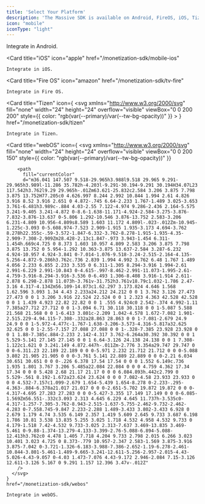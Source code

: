 ```yaml
---
title: 'Select Your Platform'
description: 'The Massive SDK is available on Android, FireOS, iOS, Tizen, and WebOS.'
icon: "mobile"
iconType: "light"
---
```


<CardGroup cols={2}>
  <Card
    title="Android"
    icon="android"
    href="/monetization-sdk/mobile-android"
  >
    Integrate in Android.
  </Card>

  <Card
    title="iOS"
    icon="apple"
    href="/monetization-sdk/mobile-ios"
  >
    Integrate in iOS.
  </Card>

  <Card
    title="Fire OS"
    icon="amazon"
    href="/monetization-sdk/tv-fire"
  >
    Integrate in Fire OS.
  </Card>

  <Card
    title="Tizen"
    icon={
      <svg
        xmlns="http://www.w3.org/2000/svg"
        fill="none"
        width="24"
        height="24"
        overflow="visible"
        viewBox="0 0 200 200"
        style={{ color: "rgb(var(--primary)/var(--tw-bg-opacity))" }}
      >
        <path
          fill="currentColor"
          d="M41.736 99.419c.993 0 2.864.42 5.588 1.248 2.737.828 7.586 2.407 14.548 4.724l18.888 5.973c1.986 3.821 3.691 7.959 5.091 12.442a345.07 345.07 0 0 1 3.857 13.181c-.165.331-1.744 1.031-4.722 2.114-2.978 1.082-5.308 1.782-6.962 2.114a40.703 40.703 0 0 1-7.204 1.362c-2.482.242-4.722.37-6.708.37-1.489-.166-2.774-.37-3.856-.624-1.082-.255-2.444-.956-4.099-2.114-4.976-3.643-8.706-9.361-11.188-17.167-2.482-7.794-4.48-14.925-5.969-21.395v-.496c.166-.331.407-.662.75-.994.332-.33.663-.496.994-.496.165 0 .33-.038.496-.127.166-.077.331-.128.496-.128v.013Zm74.332 32.334c.992 0 1.743.216 2.24.624.496.42 1.082.955 1.743 1.617.993 1.159 1.324 2.33.993 3.477-.331 1.158-1.654 3.4-3.971 6.711-4.811 6.8-8.871 12.353-12.181 16.67-3.322 4.317-5.218 6.558-5.714 6.711-.828.166-2.406-.255-4.722-1.248-2.33-.993-4.646-2.241-6.963-3.731-2.647-1.987-6.834-4.763-12.55-8.329-5.714-3.566-9.66-5.922-11.81-7.093-.828-.497-1.49-.955-1.986-1.363-.497-.407-.751-.789-.751-1.121.165-.165.623-.292 1.361-.369.752-.076 1.617-.038 2.61.127 3.64.332 7.09.166 10.322-.496 3.233-.662 9.572-2.573 19.016-5.718 7.127-2.318 12.308-3.973 15.54-4.979 3.233-1.006 5.512-1.49 6.835-1.49h-.012Zm-3.73 35.568c2.317 0 4.633.038 6.962.127 2.317.089 4.557.217 6.708.37.166.165.293 1.859.369 5.094.077 3.234.127 5.59.127 7.093a57.666 57.666 0 0 1-.992 7.463c-.497 2.483-1.082 4.648-1.744 6.469-.662 1.49-1.286 2.7-1.858 3.604-.586.917-1.617 2.037-3.106 3.362-5.142 3.476-11.811 5.183-20.008 5.094-8.21-.077-15.541-.37-22.007-.866-.165 0-.293-.038-.369-.128a.564.564 0 0 0-.369-.127c-.166-.166-.33-.458-.496-.866-.166-.407-.255-.79-.255-1.121 0-.827.751-2.368 2.24-4.597 1.49-2.228 4.722-6.839 9.699-13.804l11.684-16.174a58.678 58.678 0 0 1 6.593-.624c2.24-.076 4.519-.203 6.835-.369h-.013ZM91.821 68.944c.254.752.535 1.618.865 2.611.828 3.477 2.024 6.673 3.602 9.577 1.579 2.903 5.346 8.328 11.316 16.287 7.458 10.112 11.646 16.085 12.549 17.906.904 1.821.7 3.82-.623 5.972-.662 1.325-1.579 1.987-2.737 1.987-1.158 0-3.729-.573-7.7-1.745-7.955-2.483-14.46-4.635-19.512-6.469-5.053-1.821-7.752-2.98-8.082-3.477-.497-.827-.624-2.445-.37-4.852a55.71 55.71 0 0 1 1.362-7.59c.993-3.31 2.317-8.214 3.971-14.67 1.655-6.47 2.737-10.94 3.233-13.435.166-.828.37-1.58.624-2.242.254-.662.458-.993.624-.993.33 0 .623.37.865 1.12l.013.013ZM126.008 34c.331 0 .7.127 1.12.37.407.254.7.534.866.865.496.663.789 2.33.865 4.98.076 2.648.127 8.214.127 16.67V77.03c-2.978 2.98-6.376 5.845-10.195 8.583a183.037 183.037 0 0 1-11.429 7.59c-.166 0-1.248-1.286-3.233-3.858-1.986-2.573-3.399-4.521-4.226-5.846a39.648 39.648 0 0 1-3.475-6.469 120.753 120.753 0 0 1-2.482-6.215c-.33-1.655-.534-2.98-.623-3.973-.09-.993.127-2.483.623-4.483 1.986-5.807 6.339-11.104 13.047-15.918 6.707-4.801 12.88-8.864 18.519-12.187 0-.166.165-.255.496-.255Zm8.451 103.471c.828 0 1.693.458 2.61 1.362.903.917 2.278 2.611 4.098 5.094 5.129 6.635 9.202 12.187 12.181 16.67 2.978 4.483 4.48 7.055 4.48 7.705 0 .827-.827 2.203-2.482 4.1-1.655 1.91-3.564 3.693-5.715 5.349-2.647 1.986-6.593 5.145-11.811 9.449-5.219 4.317-8.668 7.297-10.323 8.953-.827.662-1.54 1.159-2.113 1.49-.585.331-.954.496-1.12.496-.165-.165-.165-.624 0-1.362.166-.752.497-1.618.993-2.611 1.489-3.311 2.406-6.635 2.737-9.946.331-3.311.496-9.869.496-19.65-.165-12.594-.089-19.942.255-22.018.331-2.076 1.578-3.515 3.729-4.356.496-.165.865-.331 1.12-.496a1.53 1.53 0 0 1 .865-.255v.026Zm37.79-64.668c.496 0 1.081.09 1.743.255 0 .165-.292.535-.865 1.12-.586.586-1.286 1.121-2.113 1.618-3.144 1.82-5.842 3.935-8.082 6.342-2.24 2.407-6.262 7.666-12.054 15.79-7.293 10.291-11.684 16.136-13.173 17.537-1.489 1.413-3.398 1.859-5.715 1.362-1.489-.331-2.444-1.031-2.864-2.114-.42-1.082-.623-3.693-.623-7.832-.166-8.29-.166-15.129 0-20.515.165-5.387.407-8.329.751-8.826.662-.662 2.189-1.286 4.594-1.859 2.406-.573 4.926-.866 7.586-.866 3.475-.165 8.579-.458 15.287-.866 6.707-.407 11.226-.79 13.542-1.12h1.986v-.026Zm3.971 39.796h.496c.662.332 1.655 1.58 2.978 3.732a33.396 33.396 0 0 1 3.233 6.966c1.159 3.323 2.979 8.086 5.473 14.301 2.495 6.214 4.226 10.404 5.219 12.556.496.828.827 1.58.993 2.242.165.662.165 1.082 0 1.248-.166.165-.586.038-1.248-.37-.662-.407-1.413-.955-2.24-1.617-2.825-2.483-5.715-4.393-8.706-5.718-2.978-1.324-9.202-3.476-18.646-6.469-11.939-3.973-18.812-6.418-20.632-7.335-1.82-.905-2.826-2.522-2.978-4.852-.166-1.49.203-2.611 1.12-3.362.903-.752 3.271-1.783 7.089-3.108 7.293-2.483 13.504-4.482 18.646-5.972 5.13-1.49 8.21-2.242 9.203-2.242Zm3.984-38.306c6.134 0 12.473 2.445 19.015 7.335 6.542 4.89 12.308 9.5 17.272 13.805.165 0 .254.038.254.127 0 .09.077.217.255.37 0 .33-.038.713-.127 1.12-.089.42-.217.79-.369 1.12-.662.663-2.202 1.453-4.595 2.37-2.406.916-7.662 2.699-15.783 5.348l-19.143 6.215c-3.818-1.987-7.585-4.356-11.315-7.094a181.75 181.75 0 0 1-10.818-8.583c0-.165.865-1.579 2.609-4.228 1.743-2.649 3.194-4.559 4.353-5.718a58.717 58.717 0 0 1 4.976-5.348c1.82-1.745 3.564-3.197 5.219-4.356 1.489-.828 2.698-1.451 3.602-1.859.903-.407 2.367-.624 4.353-.624h.254-.012Zm-13.67 68.399c.331 0 1.985.42 4.976 1.248 2.979.828 5.219 1.579 6.708 2.241a51.804 51.804 0 0 1 6.593 3.107c2.24 1.248 4.098 2.446 5.588 3.604l2.863 2.866c.751.751 1.451 2.114 2.113 4.1 1.82 5.807 1.451 12.608-1.12 20.402-2.571 7.793-5.091 14.759-7.586 20.897-.165 0-.292.039-.369.128-.089.089-.127.216-.127.369a2.493 2.493 0 0 1-1.12.255c-.407 0-.789-.077-1.12-.255-.827-.165-2.075-1.286-3.729-3.362-1.655-2.076-4.977-6.597-9.941-13.55l-11.684-16.173c.662-4.139 1.744-8.456 3.233-12.939a518.057 518.057 0 0 1 4.48-12.938h.255-.013Z"
        />
      </svg>
    }
    href="/monetization-sdk/tizen"
  >
    Integrate in Tizen.
  </Card>

  <Card
    title="webOS"
    icon={
      <svg
  xmlns="http://www.w3.org/2000/svg"
  fill="none"
  width="24"
  height="24"
  overflow="visible"
  viewBox="0 0 200 150"
  style={{ color: "rgb(var(--primary)/var(--tw-bg-opacity))" }}
>
        <path
          fill="currentColor"
          d="m36.041 147.507 9.518-29.965h3.988l9.518 29.965 9.291-29.965h3.989l-11.286 35.782h-4.203l-9.291-30.194-9.291 30.194H34.07L23 117.542h3.762l9.29 29.965h-.01Zm63.621-25.832c2.584 3.206 3.875 7.798 3.875 13.752H77.205c0 4.626.997 8.244 2.992 10.844 1.994 2.61 4.826 3.916 8.52 3.916 2.651 0 4.872-.745 6.64-2.233 1.767-1.489 3.025-3.653 3.761-6.481h3.989c-.884 4.03-2.55 7.122-4.974 9.286-2.436 2.164-5.575 3.241-9.405 3.241-4.872 0-8.6-1.638-11.171-4.924-2.584-3.275-3.876-7.832-3.876-13.637 0-5.806 1.292-10.546 3.876-13.752 2.583-3.206 6.231-4.809 10.956-4.809s8.589 1.603 11.172 4.809l-.023-.012Zm-10.945-1.225c-3.093 0-5.608.974-7.523 2.909-1.915 1.935-3.173 4.694-3.762 8.278h22.355c-.59-3.572-1.847-6.332-3.762-8.278-1.915-1.935-4.35-2.909-7.308-2.909Zm28.428-2.13c1.847-.973 3.943-1.454 6.311-1.454h.669c4.725 0 8.373 1.603 10.957 4.809 2.583 3.206 3.875 7.798 3.875 13.752 0 5.954-1.292 10.363-3.875 13.637-2.584 3.287-6.232 4.924-10.957 4.924-3.841 0-7.014-1.076-9.518-3.24-2.515-2.164-4.135-5.256-4.872-9.286h3.762c.736 2.839 1.994 4.992 3.762 6.48 1.767 1.489 4.056 2.233 6.855 2.233 3.535 0 6.311-1.305 8.294-3.916 1.994-2.61 2.991-6.229 2.991-10.843 0-4.615-.997-8.462-2.991-11.073-1.995-2.61-4.759-3.916-8.294-3.916-3.536 0-6.493 1.306-8.408 3.916-1.914 2.611-2.878 6.298-2.878 11.073h-3.761v-31.752h3.761v18.79c1.032-1.786 2.47-3.16 4.317-4.134Zm56.109-14.873c1.62.297 3.173.824 4.646 1.568 1.62.596 3.093 1.34 4.43 2.233a24.212 24.212 0 0 1 3.762 3.126 27.473 27.473 0 0 1 3.206 3.916 22.524 22.524 0 0 1 2.323 4.363 42.528 42.528 0 0 1 1.439 4.923 22.82 22.82 0 0 1 .555 4.924c0 2.542-.374 4.992-1.11 7.385a27.712 27.712 0 0 1-3.094 6.71 30.118 30.118 0 0 1-5.087 5.588 21.568 21.568 0 0 1-6.413 3.801c-2.209 1.042-4.578 1.672-7.082 1.901-2.515.229-4.94.115-7.308-.332a28.863 28.863 0 0 1-7.081-2.679 24.9 24.9 0 0 1-5.972-4.477c-1.767-1.638-3.206-3.573-4.316-5.817a32.625 32.625 0 0 1-2.55-7.157 27.088 27.088 0 0 1-.328-7.385 23.928 23.928 0 0 1 1.88-7.385c.884-2.233 2.142-4.317 3.762-6.264a30.392 30.392 0 0 1 5.529-5.141 27.145 27.145 0 0 1 6.64-3.126 24.138 24.138 0 0 1 7.308-1.122c1.621 0 3.241.149 4.872.447h-.011Zm-2.776 3.354a29.747 29.747 0 0 0-6.311.23 22.189 22.189 0 0 0-5.971 2.232 21.712 21.712 0 0 0-5.088 3.802 21.905 21.905 0 0 0-3.761 5.141 22.889 22.889 0 0 0-2.21 6.034 30.651 30.651 0 0 0-.226 6.378 17.54 17.54 0 0 0 1.552 6.149c.736 1.935 1.801 3.767 3.206 5.485a22.084 22.084 0 0 0 4.759 4.362 17.34 17.34 0 0 0 5.428 2.68 21.17 21.17 0 0 0 6.084.893h.442c2.799 0 5.529-.561 8.192-1.672a23.624 23.624 0 0 0 7.082-4.58 23.933 23.933 0 0 0 4.532-7.157c1.099-2.679 1.654-5.439 1.654-8.278 0-2.233-.295-4.363-.884-6.378a21.017 21.017 0 0 0-2.651-5.702 19.872 19.872 0 0 0-4.317-4.695 27.283 27.283 0 0 0-5.427-3.355 17.149 17.149 0 0 0-6.085-1.569Zm56.551-.332c3.093 2.313 4.645 6.229 4.645 11.737h-3.535c0-4.317-1.257-7.305-3.762-8.943-2.515-1.637-5.755-2.462-9.732-2.462-4.283 0-7.558.745-9.847 2.233-2.288 1.489-3.433 3.802-3.433 6.928 0 2.679 1.179 4.74 3.535 6.149 2.357 1.419 5.609 2.645 9.733 3.687 6.198 1.786 10.81 3.538 13.835 5.255 3.025 1.718 4.532 4.958 4.532 9.733 0 4.179-1.518 7.42-4.532 9.733-3.025 2.313-7.637 3.469-13.835 3.469-5.461 0-9.88-1.374-13.279-4.133-3.399-2.76-5.088-6.894-5.088-12.413h3.762c0 4.478 1.405 7.718 4.204 9.733 2.798 2.015 6.266 3.023 10.401 3.023 4.725 0 8.373-.779 10.957-2.347 2.583-1.569 3.875-3.916 3.875-7.042 0-3.721-1.326-6.183-3.988-7.386-2.652-1.19-6.278-2.461-10.844-3.801-5.461-1.489-9.665-3.241-12.611-5.256-2.957-2.015-4.43-5.026-4.43-9.057 0-4.03 1.473-7.076 4.43-9.172 2.946-2.084 7.15-3.126 12.611-3.126 5.167 0 9.291 1.157 12.396 3.47v-.012Z"
        />
      </svg>
    }
    href="/monetization-sdk/webos"
  >
    Integrate in webOS.
  </Card>
</CardGroup>

